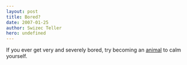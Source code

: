 ```yaml
---
layout: post
title: Bored?
date: 2007-01-25
author: Swizec Teller
hero: undefined
---
```


If you ever get very and severely bored, try becoming an [animal](http://www.beseechfanclub.com/bored/) to calm yourself.
